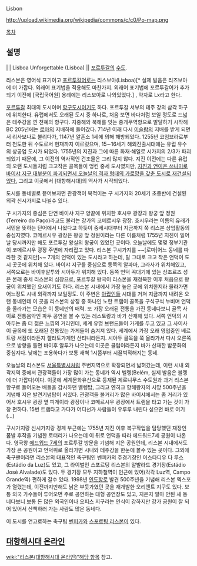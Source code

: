 Lisbon

http://upload.wikimedia.org/wikipedia/commons/c/c0/Po-map.png

[[목차]]

== 설명 ==
{{{#!html
<iframe width="640" height="360" src="//www.youtube.com/embed/qo6UPSUtwzc" frameborder="0" allowfullscreen></iframe>}}}
| | Lisboa Unforgettable (Lisboa) || 
[[포르투갈]]의 [[수도]].

리스본은 영어식 표기이고 [[포르투갈어]]로는 리스보아(Lisboa)[* 실제 발음은 리즈보아에 더 가깝다. 외래어 표기법을 적용해도 마찬가지. 외래어 표기법에 포르투갈어가 추가되기 이전에 [국립국어원] 용례에는 리스보아로 나와있었다.] , 약자로 Lx라고 한다.

[[포르투갈]] 최대의 도시이며 [[항구도시]]이기도 하다. 포르투갈 서부의 테주 강의 삼각 하구 에 위치한다.
유럽에서도 오래된 도시 중 하나로, 처음 보면 바다처럼 보일 정도로 드넓은 테주강을 낀 천혜의 항구다. 지중해와 북해를 잇는 중개무역항으로 발달하기 시작해 BC 205년에는 [[로마]]의 지배하에 들어갔다. 714년 이래 다시 [[이슬람]]의 지배를 받게 되면서 리사보나로 불리다가, 1147년 알폰소 1세에 의해 해방되었다. 1255년 코임브라로부터 천도한 뒤 수도로서 현재까지 이르렀으며, 15∼16세기 해외진출시대에는 유럽 유수의 상공업 도시가 되었다. 1755년의 지진과 그에 따른 화재·해일로 시가지의 2/3가 파괴되었기 때문에, 그 이전의 역사적인 건조물은 그리 많지 않다.  지진 이전에는 다른 유럽의 오랜 도시들처럼 크고작은 골목들이 엉킨 중세 도시였지만, [[1755년 포르투갈 대지진|지진과 연이은 쓰나미로 바이샤 지구 대부분이 파괴되면서 오늘날의 격자 형태의 가로망을 갖춘 도시로 재건설되었다.]] 그리고 이곳에서 [대항해시대]의 역사가 시작되었다.

도시를 동네별로 뜯어보자면 관광객이 북적이는 구 시가지와 20세기 초중반에 건설된 외곽 신시가지로 나뉠수 있다.

구 시가지의 중심은 단연 바이샤 지구 양끝에 위치한 호시우 광장과 왕궁 앞 정원(Terreiro do Paço)라고도 불리는 강가의 코메르시우 광장. 호시우라는 이름의 유래가 서민을 뜻하는 단어에서 나왔다고 하듯이 중세시대부터 지금까지 쭉 리스본 상업활동의 중심지였다. 코메르시우 광장은 왕궁 앞 정원이라는 다른 이름처럼 1755년 지진이 일어날 당시까지만 해도 포르투갈 왕실의 왕궁이 있었던 곳이다. 오늘날에도 몇몇 정부기관이 코메르시우 광장 주변에 자리잡고 있다. 리스본 구시가지를 ~~[로마|어느 동네를 따라한 것 같지만]~~ 7개의 언덕이 있는 도시라고 하는데, 말 그대로 크고 작은 언덕이 도시 곳곳에 위치해 있다. 바이샤 지구를 중심으로 동쪽의 알파마, 그라사가 위치해있고, 서쪽으로는 바이후알투와 시아두가 위치해 있다. 동쪽 언덕 꼭대기에 있는 상조르즈 성은 본래 중세 리스본의 심장으로, 포르투갈 왕국이 리스본을 재정복한 이후 처음으로 왕궁이 위치했던 요새이기도 하다. 리스본 시내에서 가장 높은 곳에 위치한지라 올라가면 어느정도 시내 외곽까지 보일정도. 이 주변은 [[아랍인]]들 시대를 거쳐 지금까지 내려온 오랜 동네인데 이 곳을 리스본의 상징 중 하나인 노란 트램이 골목을 구석구석 누비며 언덕을 올라가는 모습은 이 동네만의 매력. 또 가장 오래된 전통을 가진 동네다보니 골목 사이로 전통음악인 파두 공연을 볼 수 있는 레스토랑과 바가 산재해 있다. 서쪽 언덕의 시아두는 좀 더 젊은 느낌의 거리인데, 세계 유명 브랜드들이 가게를 두고 있고 그 사이사이 골목에 또 오래된 전통있는 가게들이 숨겨져 있다. 세계에서 가장 오래 영업중인 베르트랑 서점이라든지 젤라토가게인 산티니라든지. 시아두 골목을 쭉 올라가서 다시 오른쪽으로 방향을 틀면 바이후 알투가 나오는데 이곳은 클럽이라든지 바가 산재한 밤문화의 중심지다. 낮에는 조용하다가 보통 새벽 1시쯤부터 시끌벅적해지는 동네.

오늘날의 리스본도 [[서울특별시]]처럼 주변지역으로 확장되면서 넓혀갔는데, 이런 시내 외곽지역 중에서 관광객들이 가장 많이 가는 동네가 역시 벨렝(Belém, 실제 발음은 블렝에 더 가깝다}이다. 이곳에 세계문화유산으로 등재된 제로니무스 수도원과 과거 리스본 항구로 들어오는 배들을 감시하던 벨렝탑, 그리고 엔히크 항해왕자의 사망 500주년을 기념해 지은 발견기념탑이 서있다. 관광객들 볼거리가 많은 바이샤에서는 좀 거리가 있어서 호시우 광장 옆 피게이라 광장이나 코메르시우 광장에서 트램을 타고 가는 것이 가장 편하다. 15번 트램타고 가다가 어디선가 사람들이 우루루 내린다 싶으면 바로 여기 (...) 

구시가지랑 신시가지랑 경계 부근에는 1755년 지진 이후 복구작업을 담당했던 재장인 폼발 후작을 기념한 로터리가 나오는데 이 뒤로 언덕을 따라 에드워드7세 공원이 나온다. 영국왕 [[에드워드 7세]]의 포르투갈 방문을 기념해 지은 공원인데, 리스본 시내에서도 가장 큰 공원이고 언덕위로 올라가면 시내와 테주강을 한눈에 볼수 있는 곳이다. 그외에 축구팬이라면 리스본의 대표적인 축구팀인 벤피카의 주경기장인 이스타디우 다 루스(Estádio da Luz)도 있고, 그 라이벌인 스포르팅 리스본의 알발라드 경기장(Estádio José Alvalade)도 있다. 두 경기장 모두 지하철역이 인근에 있어(각각 Luz역, Campo Grande역) 편하게 갈수 있다. 1998년 [[인도]]항로 발견 500주년을 기념해 리스본 엑스포가 열렸는데, 이전까지만해도 낡은 부둣가였던 곳을 재개발한 오리엔트 지구도 있다. 보통 외국 가수들이 투어오면 주로 공연하는 대형 공연장도 있고, 지은지 얼마 안된 새 동네다보니 보통 돈 많은 외국인이나 오피스 지구라는 인식이 강하지만 강가 공원이 잘 되어 있어서 산책하러 가는 사람도 많은 동네다.

이 도시를 연고로하는 축구팀 [[벤피카]]와 [[스포르팅 리스본]]이 있다.

== [[대항해시대 온라인]] ==
[[wiki:"리스본(대항해시대 온라인)"해당 항목]] 참고.
